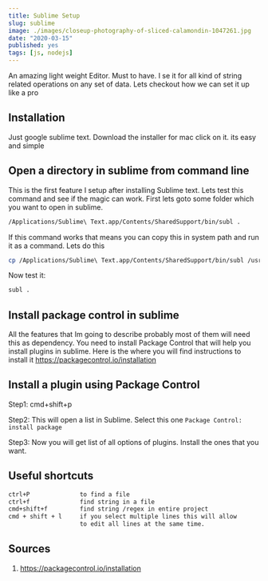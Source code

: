 ```yaml
---
title: Sublime Setup
slug: sublime
image: ./images/closeup-photography-of-sliced-calamondin-1047261.jpg
date: "2020-03-15"
published: yes
tags: [js, nodejs]
---
```



An amazing light weight Editor. Must to have. I se it for all kind of string related operations on any set of data. Lets checkout how we can set it up like a pro

## Installation

Just google sublime text. Download the installer for mac click on it. its easy and simple

## Open a directory in sublime from command line

This is the first feature I setup after installing Sublime text. Lets test this command and see if the magic can work. First lets goto some folder which you want to open in sublime.

<CodeDivWrapper>

<Highlight>

```bash
/Applications/Sublime\ Text.app/Contents/SharedSupport/bin/subl .
```

</Highlight>
  
</CodeDivWrapper>

If this command works that means you can copy this in system path and run it as a command. Lets do this

<CodeDivWrapper>

<Highlight>

```bash
cp /Applications/Sublime\ Text.app/Contents/SharedSupport/bin/subl /usr/local/bin/subl
```

</Highlight>

</CodeDivWrapper>

Now test it:

<CodeDivWrapper>

<Highlight>

```bash
subl .
```

</Highlight>

</CodeDivWrapper>

## Install package control in sublime

All the features that Im going to describe probably most of them will need this as dependency.
You need to install Package Control that will help you install plugins in sublime.
Here is the where you will find instructions to install it https://packagecontrol.io/installation

## Install a plugin using Package Control

Step1: cmd+shift+p

Step2: This will open a list in Sublime. Select this one
`Package Control: install package`

Step3: Now you will get list of all options of plugins. Install the ones that you want.

## Useful shortcuts

<CodeDivWrapper>

<Highlight>

```bash
ctrl+P              to find a file
ctrl+f              find string in a file
cmd+shift+f         find string /regex in entire project
cmd + shift + l     if you select multiple lines this will allow
                    to edit all lines at the same time.
```

</Highlight>

</CodeDivWrapper>

## Sources

1. https://packagecontrol.io/installation
